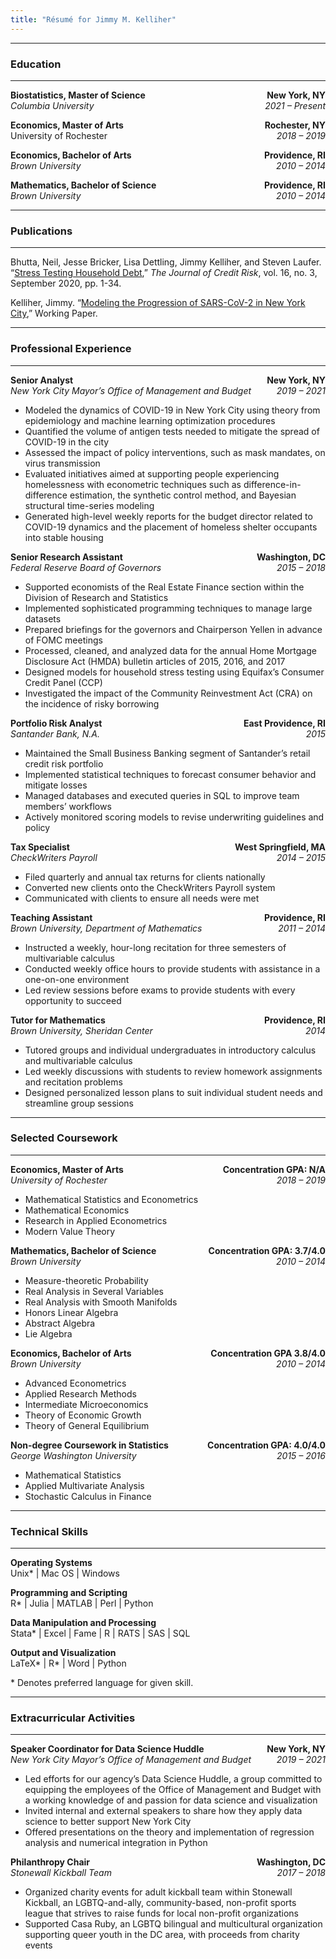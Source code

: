 ```yaml
---
title: "Résumé for Jimmy M. Kelliher"
---
```


***
### Education
***

__Biostatistics, Master of Science__ [__New York, NY__]{style="float:right"}\
_Columbia University_ [_2021 – Present_]{style="float:right"}

__Economics, Master of Arts__ [__Rochester, NY__]{style="float:right"}\
University of Rochester [_2018 – 2019_]{style="float:right"}

__Economics, Bachelor of Arts__ [__Providence, RI__]{style="float:right"}\
_Brown University_ [_2010 – 2014_]{style="float:right"}

__Mathematics, Bachelor of Science__ [__Providence, RI__]{style="float:right"}\
_Brown University_ [_2010 – 2014_]{style="float:right"}

***
### Publications
***

Bhutta, Neil, Jesse Bricker, Lisa Dettling, Jimmy Kelliher, and Steven Laufer. "[Stress Testing Household Debt](documents/JamesKelliherPublishedPaperOnStressTestingHouseholdDebt.pdf)," _The Journal of Credit Risk_, vol. 16, no. 3, September 2020, pp. 1-34.

Kelliher, Jimmy. "[Modeling the Progression of SARS-CoV-2 in New York City](documents/JamesKelliherResearchStatement.pdf)," Working Paper.




***
### Professional Experience
***

__Senior Analyst__ [__New York, NY__]{style="float:right"}\
_New York City Mayor’s Office of Management and Budget_ [_2019 – 2021_]{style="float:right"}\

*	Modeled the dynamics of COVID-19 in New York City using theory from epidemiology and machine learning optimization procedures
*	Quantified the volume of antigen tests needed to mitigate the spread of COVID-19 in the city
*	Assessed the impact of policy interventions, such as mask mandates, on virus transmission
*	Evaluated initiatives aimed at supporting people experiencing homelessness with econometric techniques such as difference-in-difference estimation, the synthetic control method, and Bayesian structural time-series modeling
*	Generated high-level weekly reports for the budget director related to COVID-19 dynamics and the placement of homeless shelter occupants into stable housing

__Senior Research Assistant__ [__Washington, DC__]{style="float:right"}\
_Federal Reserve Board of Governors_ [_2015 – 2018_]{style="float:right"}\

* Supported economists of the Real Estate Finance section within the Division of Research and Statistics
* Implemented sophisticated programming techniques to manage large datasets
* Prepared briefings for the governors and Chairperson Yellen in advance of FOMC meetings
* Processed, cleaned, and analyzed data for the annual Home Mortgage Disclosure Act (HMDA) bulletin articles of 2015,  2016,  and 2017 
* Designed models for household stress testing using Equifax’s Consumer Credit Panel (CCP)
* Investigated the impact of the Community Reinvestment Act (CRA) on the incidence of risky borrowing

__Portfolio Risk Analyst__ [__East Providence, RI__]{style="float:right"}\
_Santander Bank, N.A._ [_2015_]{style="float:right"}\

*	Maintained the Small Business Banking segment of Santander's retail credit risk portfolio
*	Implemented statistical techniques to forecast consumer behavior and mitigate losses
*	Managed databases and executed queries in SQL to improve team members’ workflows
*	Actively monitored scoring models to revise underwriting guidelines and policy

__Tax Specialist__ [__West Springfield, MA__]{style="float:right"}\
_CheckWriters Payroll_ [_2014 – 2015_]{style="float:right"}\

*	Filed quarterly and annual tax returns for clients nationally
*	Converted new clients onto the CheckWriters Payroll system
*	Communicated with clients to ensure all needs were met

__Teaching Assistant__ [__Providence, RI__]{style="float:right"}\
_Brown University, Department of Mathematics_ [_2011 – 2014_]{style="float:right"}\

* Instructed a weekly, hour-long recitation for three semesters of multivariable calculus
* Conducted weekly office hours to provide students with assistance in a one-on-one environment
* Led review sessions before exams to provide students with every opportunity to succeed

__Tutor for Mathematics__ [__Providence, RI__]{style="float:right"}\
_Brown University, Sheridan Center_ [_2014_]{style="float:right"}\

* Tutored groups and individual undergraduates in introductory calculus and multivariable calculus
*	Led weekly discussions with students to review homework assignments and recitation problems
*	Designed personalized lesson plans to suit individual student needs and streamline group sessions

***
### Selected Coursework
***

__Economics, Master of Arts__	[__Concentration GPA: N/A__]{style="float:right"}\
_University of Rochester_ [_2018 – 2019_]{style="float:right"}\

*	Mathematical Statistics and Econometrics
*	Mathematical Economics
*	Research in Applied Econometrics
*	Modern Value Theory 

__Mathematics, Bachelor of Science__ [__Concentration GPA: 3.7/4.0__]{style="float:right"}\
_Brown University_ [_2010 – 2014_]{style="float:right"}\	

*	Measure-theoretic Probability
*	Real Analysis in Several Variables
*	Real Analysis with Smooth Manifolds
*	Honors Linear Algebra
*	Abstract Algebra
*	Lie Algebra

__Economics, Bachelor of Arts__	[__Concentration GPA 3.8/4.0__]{style="float:right"}\
_Brown University_ [_2010 – 2014_]{style="float:right"}\

*	Advanced Econometrics
*	Applied Research Methods
*	Intermediate Microeconomics
*	Theory of Economic Growth
*	Theory of General Equilibrium

__Non-degree Coursework in Statistics__ [__Concentration GPA: 4.0/4.0__]{style="float:right"}\
_George Washington University_ [_2015 – 2016_]{style="float:right"}\

*	Mathematical Statistics
*	Applied Multivariate Analysis 
*	Stochastic Calculus in Finance

***
### Technical Skills
***

__Operating Systems__\
Unix* | Mac OS | Windows

__Programming and Scripting__\
R* | Julia | MATLAB | Perl | Python

__Data Manipulation and Processing__\
Stata* | Excel | Fame | R | RATS | SAS | SQL

__Output and Visualization__\
LaTeX* | R* | Word | Python

\* Denotes preferred language for given skill.

***
### Extracurricular Activities
***

__Speaker Coordinator for Data Science Huddle__	[__New York, NY__]{style="float:right"}\
_New York City Mayor’s Office of Management and Budget_ [_2019 – 2021_]{style="float:right"}\

*	Led efforts for our agency’s Data Science Huddle, a group committed to equipping the employees of the Office of Management and Budget with a working knowledge of and passion for data science and visualization
*	Invited internal and external speakers to share how they apply data science to better support New York City
*	Offered presentations on the theory and implementation of regression analysis and numerical integration in Python

__Philanthropy Chair__ [__Washington, DC__]{style="float:right"}\
_Stonewall Kickball Team_ [_2017 – 2018_]{style="float:right"}\

*	Organized charity events for adult kickball team within Stonewall Kickball, an LGBTQ-and-ally, community-based, non-profit sports league that strives to raise funds for local non-profit organizations
*	Supported Casa Ruby, an LGBTQ bilingual and multicultural organization supporting queer youth in the DC area, with proceeds from charity events